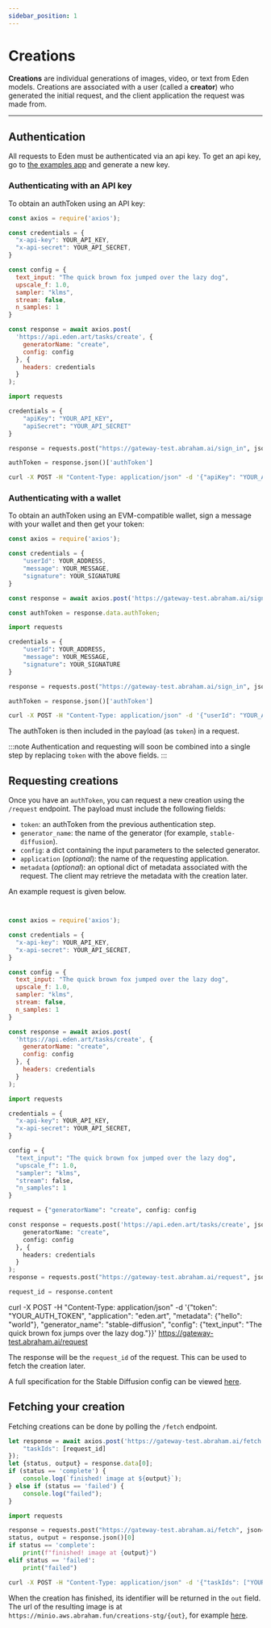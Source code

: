 ```yaml
---
sidebar_position: 1
---
```



# Creations


**Creations** are individual generations of images, video, or text from Eden models. Creations are associated with a user (called a **creator**) who generated the initial request, and the client application the request was made from.

---

## Authentication

All requests to Eden must be authenticated via an api key. To get an api key, go to [the examples app](https://examples.eden.art) and generate a new key.

### Authenticating with an API key

To obtain an authToken using an API key:


<Tabs>
<TabItem value="js" label="JavaScript">

```js
const axios = require('axios');

const credentials = {
  "x-api-key": YOUR_API_KEY, 
  "x-api-secret": YOUR_API_SECRET,
}

const config = {
  text_input: "The quick brown fox jumped over the lazy dog", 
  upscale_f: 1.0, 
  sampler: "klms", 
  stream: false, 
  n_samples: 1
}

const response = await axios.post(
  'https://api.eden.art/tasks/create', {
    generatorName: "create", 
    config: config
  }, {
    headers: credentials
  }
);

```

</TabItem>
<TabItem value="py" label="Python">

```py
import requests

credentials = {
    "apiKey": "YOUR_API_KEY",
    "apiSecret": "YOUR_API_SECRET"
}

response = requests.post("https://gateway-test.abraham.ai/sign_in", json=credentials)

authToken = response.json()['authToken']
```

</TabItem>
<TabItem value="shell" label="Shell">

```bash
curl -X POST -H "Content-Type: application/json" -d '{"apiKey": "YOUR_API_KEY", "apiSecret": "YOUR_API_SECRET"}' https://gateway-test.abraham.ai/sign_in
```

</TabItem>
</Tabs>

### Authenticating with a wallet

To obtain an authToken using an EVM-compatible wallet, sign a message with your wallet and then get your token:


<Tabs>
<TabItem value="js" label="JavaScript">

```js
const axios = require('axios');

const credentials = {
    "userId": YOUR_ADDRESS,
    "message": YOUR_MESSAGE,
    "signature": YOUR_SIGNATURE
}

const response = await axios.post('https://gateway-test.abraham.ai/sign_in', credentials);

const authToken = response.data.authToken;
```

</TabItem>
<TabItem value="py" label="Python">

```py
import requests

credentials = {
    "userId": YOUR_ADDRESS,
    "message": YOUR_MESSAGE,
    "signature": YOUR_SIGNATURE
}

response = requests.post("https://gateway-test.abraham.ai/sign_in", json=credentials)

authToken = response.json()['authToken']
```

</TabItem>
<TabItem value="shell" label="Shell">

```bash
curl -X POST -H "Content-Type: application/json" -d '{"userId": "YOUR_ADDRESS", "message": "YOUR_MESSAGE", "signature": "YOUR_SIGNATURE"}' https://gateway-test.abraham.ai/sign_in
```

</TabItem>
</Tabs>

The authToken is then included in the payload (as `token`) in a request.

:::note
Authentication and requesting will soon be combined into a single step by replacing `token` with the above fields.
:::

## Requesting creations

Once you have an `authToken`, you can request a new creation using the `/request` endpoint. The payload must include the following fields:

 * `token`: an authToken from the previous authentication step.
 * `generator_name`: the name of the generator (for example, `stable-diffusion`).
 * `config`: a dict containing the input parameters to the selected generator.
 * `application` (*optional*): the name of the requesting application.
 * `metadata` (*optional*): an optional dict of metadata associated with the request. The client may retrieve the metadata with the creation later.

An example request is given below.

<Tabs>
<TabItem value="js" label="JavaScript">

```js


const axios = require('axios');

const credentials = {
  "x-api-key": YOUR_API_KEY, 
  "x-api-secret": YOUR_API_SECRET,
}

const config = {
  text_input: "The quick brown fox jumped over the lazy dog", 
  upscale_f: 1.0, 
  sampler: "klms", 
  stream: false, 
  n_samples: 1
}

const response = await axios.post(
  'https://api.eden.art/tasks/create', {
    generatorName: "create", 
    config: config
  }, {
    headers: credentials
  }
);

```

</TabItem>
<TabItem value="py" label="Python">

```py
import requests

credentials = {
  "x-api-key": YOUR_API_KEY, 
  "x-api-secret": YOUR_API_SECRET,
}

config = {
  "text_input": "The quick brown fox jumped over the lazy dog", 
  "upscale_f": 1.0, 
  "sampler": "klms", 
  "stream": false, 
  "n_samples": 1
}

request = {"generatorName": "create", config: config

const response = requests.post('https://api.eden.art/tasks/create', json={
    generatorName: "create", 
    config: config
  }, {
    headers: credentials
  }
);
response = requests.post("https://gateway-test.abraham.ai/request", json=request)

request_id = response.content
```

</TabItem>
<TabItem value="shell" label="Shell">

curl -X POST -H "Content-Type: application/json" -d '{"token": "YOUR_AUTH_TOKEN", "application": "eden.art", "metadata": {"hello": "world"}, "generator_name": "stable-diffusion", "config": {"text_input": "The quick brown fox jumps over the lazy dog."}}' https://gateway-test.abraham.ai/request

</TabItem>
</Tabs>

The response will be the `request_id` of the request. This can be used to fetch the creation later.

A full specification for the Stable Diffusion config can be viewed [here](https://github.com/abraham-ai/eden-gateway-test/blob/main/generators/stable-diffusion.json).


## Fetching your creation

Fetching creations can be done by polling the `/fetch` endpoint.

<Tabs>
<TabItem value="js" label="JavaScript">

```js
let response = await axios.post('https://gateway-test.abraham.ai/fetch', {
    "taskIds": [request_id]
});
let {status, output} = response.data[0];
if (status == 'complete') {
    console.log(`finished! image at ${output}`);
} else if (status == 'failed') {
    console.log("failed");
}
```

</TabItem>
<TabItem value="py" label="Python">

```py
import requests

response = requests.post("https://gateway-test.abraham.ai/fetch", json={"taskIds": [request_id]})
status, output = response.json()[0]
if status == 'complete':
    print(f"finished! image at {output}")
elif status == 'failed':
    print("failed")
```

</TabItem>
<TabItem value="shell" label="Shell">

```bash
curl -X POST -H "Content-Type: application/json" -d '{"taskIds": ["YOUR_REQUEST_ID"]}' https://gateway-test.abraham.ai/fetch
```

</TabItem>
</Tabs>

When the creation has finished, its identifier will be returned in the `out` field. The url of the resulting image is at `https://minio.aws.abraham.fun/creations-stg/{out}`, for example [here](https://minio.aws.abraham.fun/creations-stg/1d5a907ccd330a8cbf3cd8b4f9ab2839779e26d3f4d98870eeefdddf912f840c).